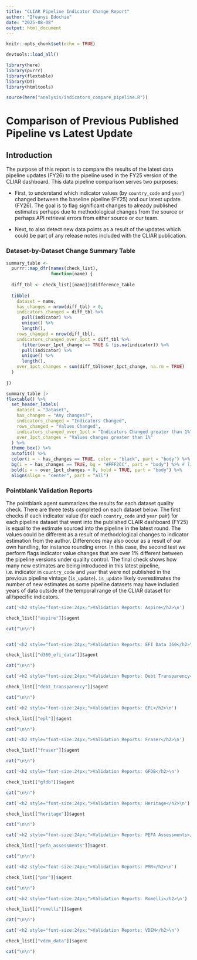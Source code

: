 ```yaml
---
title: "CLIAR Pipeline Indicator Change Report"
author: "Ifeanyi Edochie"
date: "2025-08-08"
output: html_document
---
```


```r
knitr::opts_chunk$set(echo = TRUE)

devtools::load_all()

library(here)
library(purrr)
library(flextable)
library(DT)
library(htmltools)

source(here("analysis/indicators_compare_pipeline.R"))

```

# Comparison of Previous Published Pipeline vs Latest Update

## Introduction
The purpose of this report is to compare the results of the latest data pipeline updates (FY26) to the pipeline used in the FY25 version of the CLIAR dashboard. This data pipeline comparison serves two purposes:

* First, to understand which indicator values (by `country_code` and `year`) changed between the baseline pipeline (FY25) and our latest update (FY26). The goal is to flag significant changes to already published estimates perhaps due to methodological changes from the source or perhaps API retrieval errors from either source or our team. 

* Next, to also detect new data points as a result of the updates which could be part of any release notes included with the CLIAR publication. 

### Dataset-by-Dataset Change Summary Table

```r

summary_table <- 
  purrr::map_dfr(names(check_list), 
                 function(name) {
  
  diff_tbl <- check_list[[name]]$difference_table
  
  tibble(
    dataset = name,
    has_changes = nrow(diff_tbl) > 0,
    indicators_changed = diff_tbl %>%
      pull(indicator) %>%
      unique() %>%
      length(),
    rows_changed = nrow(diff_tbl),
    indicators_changed_over_1pct = diff_tbl %>%
      filter(over_1pct_change == TRUE & !is.na(indicator)) %>%
      pull(indicator) %>%
      unique() %>%
      length(),
    over_1pct_changes = sum(diff_tbl$over_1pct_change, na.rm = TRUE)
  )
  
})

summary_table |>
flextable() %>%
  set_header_labels(
    dataset = "Dataset",
    has_changes = "Any changes?",
    indicators_changed = "Indicators Changed",
    rows_changed = "Values Changed",
    indicators_changed_over_1pct = "Indicators Changed greater than 1%",
    over_1pct_changes = "Values changes greater than 1%"
  ) %>%
  theme_box() %>%
  autofit() %>%
  color(i = ~ has_changes == TRUE, color = "black", part = "body") %>%
  bg(i = ~ has_changes == TRUE, bg = "#FFF2CC", part = "body") %>% # light yellow for changed datasets
  bold(i = ~ over_1pct_changes > 0, bold = TRUE, part = "body") %>%
  align(align = "center", part = "all")

```


### Pointblank Validation Reports

The pointblank agent summarizes the results for each dataset quality check. There are three tests completed on each dataset below. The first checks if each indicator value (for each `country_code` and `year` pair) for each pipeline dataset that went into the published CLAIR dashboard (FY25) is equal to the estimate sourced into the pipeline in the latest round. The values could be different as a result of methodological changes to indicator estimation from the author. Differences may also occur as a result of our own handling, for instance rounding error. In this case, the second test we perform flags indicator value changes that are over 1% different between the pipeline versions under quality control. The final check shows how many new estimates are being introduced in this latest pipeline, i.e. indicator in `country_code` and `year` that were not published in the previous pipeline vintage (`is_update`). `is_update` likely overestimates the number of new estimates as some pipeline datasets may have included years of data outside of the temporal range of the CLIAR dataset for all/specific indicators. 


```r

cat('<h2 style="font-size:24px;">Validation Reports: Aspire</h2>\n')

check_list[["aspire"]]$agent

cat("\n\n")


cat('<h2 style="font-size:24px;">Validation Reports: EFI Data 360</h2>\n')

check_list[["d360_efi_data"]]$agent

cat("\n\n")

cat('<h2 style="font-size:24px;">Validation Reports: Debt Transparency</h2>\n')

check_list[["debt_transparency"]]$agent

cat("\n\n")

cat('<h2 style="font-size:24px;">Validation Reports: EPL</h2>\n')

check_list[["epl"]]$agent

cat("\n\n")

cat('<h2 style="font-size:24px;">Validation Reports: Fraser</h2>\n')

check_list[["fraser"]]$agent

cat("\n\n")

cat('<h2 style="font-size:24px;">Validation Reports: GFDB</h2>\n')

check_list[["gfdb"]]$agent

cat("\n\n")

cat('<h2 style="font-size:24px;">Validation Reports: Heritage</h2>\n')

check_list[["heritage"]]$agent

cat("\n\n")

cat('<h2 style="font-size:24px;">Validation Reports: PEFA Assessments</h2>\n')

check_list[["pefa_assessments"]]$agent

cat("\n\n")

cat('<h2 style="font-size:24px;">Validation Reports: PMR</h2>\n')

check_list[["pmr"]]$agent

cat("\n\n")

cat('<h2 style="font-size:24px;">Validation Reports: Romelli</h2>\n')

check_list[["romelli"]]$agent

cat("\n\n")

cat('<h2 style="font-size:24px;">Validation Reports: VDEM</h2>\n')

check_list[["vdem_data"]]$agent

cat("\n\n")


```











